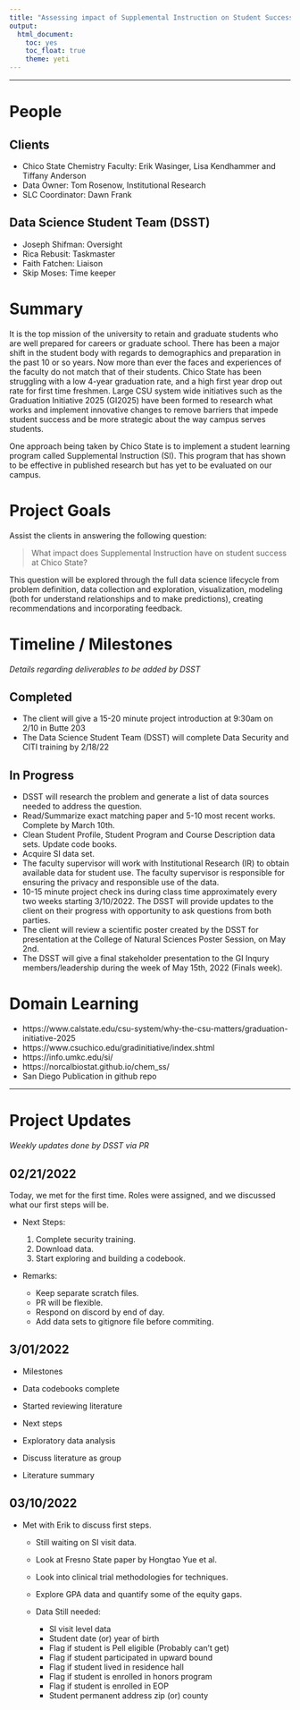 ```yaml
---
title: "Assessing impact of Supplemental Instruction on Student Success at Chico State"
output: 
  html_document: 
    toc: yes
    toc_float: true
    theme: yeti
---
```


----

# People

## Clients

* Chico State Chemistry Faculty: Erik Wasinger, Lisa Kendhammer and Tiffany Anderson
* Data Owner: Tom Rosenow, Institutional Research
* SLC Coordinator: Dawn Frank

## Data Science Student Team (DSST)

* Joseph Shifman: Oversight
* Rica Rebusit: Taskmaster 
* Faith Fatchen: Liaison
* Skip Moses: Time keeper

# Summary

It is the top mission of the university to retain and graduate students who are well prepared for careers or graduate school. There has been a major shift in the student body with regards to demographics and preparation in the past 10 or so years. Now more than ever the faces and experiences of the faculty do not match that of their students. Chico State has been struggling with a low 4-year graduation rate, and a high first year drop out rate for first time freshmen. Large CSU system wide initiatives such as the Graduation Initiative 2025 (GI2025) have been formed to research what works and implement innovative changes to remove barriers that impede student success and be more strategic about the way campus serves students.

One approach being taken by Chico State is to implement a student learning program called Supplemental Instruction (SI). This program that has shown to be effective in published research but has yet to be evaluated on our campus.

# Project Goals

Assist the clients in answering the following question:

> What impact does Supplemental Instruction have on student success at Chico State?

This question will be explored through the full data science lifecycle from problem definition, data collection and exploration, visualization, modeling (both for understand relationships and to make predictions), creating recommendations and incorporating feedback.

# Timeline / Milestones
_Details regarding deliverables to be added by DSST_


## Completed
* The client will give a 15-20 minute project introduction at 9:30am on 2/10 in Butte 203
* The Data Science Student Team (DSST) will complete Data Security and CITI training by 2/18/22

## In Progress
* DSST will research the problem and generate a list of data sources needed to address the question.
* Read/Summarize exact matching paper and 5-10 most recent works. Complete by March 10th.
* Clean Student Profile, Student Program and Course Description data sets. Update code books. 
* Acquire SI data set.
* The faculty supervisor will work with Institutional Research (IR) to obtain available data for student use. The faculty supervisor is responsible for ensuring the privacy and responsible use of the data.
* 10-15 minute project check ins during class time approximately every two weeks starting 3/10/2022. The DSST will provide updates to the client on their progress with opportunity to ask questions from both parties.
* The client will review a scientific poster created by the DSST for presentation at the College of Natural Sciences Poster Session, on May 2nd.  
* The DSST will give a final stakeholder presentation to the GI Inqury members/leadership during the week of May 15th, 2022 (Finals week). 



# Domain Learning

* https://www.calstate.edu/csu-system/why-the-csu-matters/graduation-initiative-2025
* https://www.csuchico.edu/gradinitiative/index.shtml
* https://info.umkc.edu/si/
* https://norcalbiostat.github.io/chem_ss/
* San Diego Publication in github repo

----

# Project Updates
_Weekly updates done by DSST via PR_

## 02/21/2022

Today, we met for the first time. Roles were assigned, and we discussed what our first steps will be.

* Next Steps:

  1. Complete security training.
  2. Download data.
  3. Start exploring and building a codebook.

* Remarks: 

  - Keep separate scratch files.
  - PR will be flexible.
  - Respond on discord by end of day.
  - Add data sets to gitignore file before commiting. 
  

## 3/01/2022

* Milestones 
 - Data codebooks complete
 - Started reviewing literature 
 
* Next steps 
 - Exploratory data analysis 
 - Discuss literature as group 
 - Literature summary

## 03/10/2022

* Met with Erik to discuss first steps.

  - Still waiting on SI visit data.
  - Look at Fresno State paper by Hongtao Yue et al.
  - Look into clinical trial methodologies for techniques. 
  - Explore GPA data and quantify some of the equity gaps.
  - Data Still needed:
  
    - SI visit level data
    - Student date (or) year of birth
    - Flag if student is Pell eligible (Probably can't get)
    - Flag if student participated in upward bound
    - Flag if student lived in residence hall
    - Flag if student is enrolled in honors program
    - Flag if student is enrolled in EOP
    - Student permanent address zip (or) county
